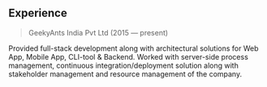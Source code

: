 ## Experience

> GeekyAnts India Pvt Ltd (2015 — present)

Provided full-stack development along with architectural solutions for Web App, Mobile App, CLI-tool & Backend. Worked with server-side process management, continuous integration/deployment solution along with stakeholder management and resource management of the company.